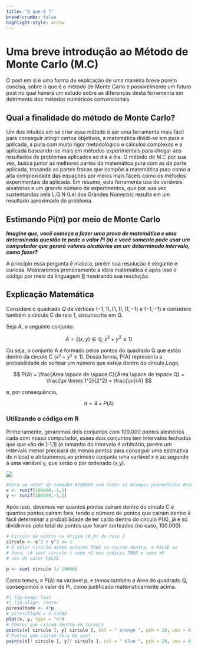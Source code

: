 ```yaml
---
title: "O que é ?"
bread-crumbs: false
highlight-style: arrow
---
```


# Uma breve introdução ao Método de Monte Carlo (M.C)

O post em si é uma forma de explicação de uma maneira breve porém concisa, sobre o que é o método de Monte Carlo e possivelmente um futuro post no qual haverá um estudo sobre as diferenças desta ferramenta em detrimento dos métodos numéricos convencionais.

## Qual a finalidade do método de Monte Carlo?

Um dos intuitos em se criar esse método é ser uma ferramenta mais fácil para conseguir atingir certos objetivos, a matemática dividi-se em pura e aplicada, a pura com muito rigor metodológico e cálculos complexos e a aplicada baseando-se mais em métodos experimentais para chegar aos resultados de problemas aplicados ao dia a dia. O método de M.C por sua vez, busca juntar as melhores partes da matemática pura com as da parte aplicada, trocando as partes fracas que compõe a matemática pura como a alta complexidade das equações por meios mais fáceis como os métodos experimentais da aplicada. Em resumo, esta ferramenta usa de variáveis aleatórias e um grande número de experimentos, que por sua vez sustentandas pela L.G.N (Lei dos Grandes Números) resulta em um resultado aproximado do problema.

## Estimando Pi(π) por meio de Monte Carlo

***Imagine que, você começa a fazer uma prova de matemática e uma determinada questão te pede o valor Pi (π) e você somente pode usar um computador que gerará valores aleatórios em um determinado intervalo, como fazer?***

A princípio essa pergunta é maluca, porém sua resolução é elegante e curiosa. Mostraremos primeiramente a ideia matemática e após isso o código por meio da linguagem [R](https://www.rdocumentation.org/) mostrando sua resolução.

## Explicação Matemática

Considere o quadrado $Q$ de vértices $(-1, 1), (1,1), (1,-1)$ e $(-1,-1)$ e considere também o círculo C de raio 1, circunscrito em Q.

Seja A, o seguinte conjunto:

$$
  A = \{ (x,y) \in \mathbb{Q}; x^2 + y^2 \leq 1 \}
$$

Ou seja, o conjunto A é formado pelos pontos do quadrado Q que estão dentro da círculo C ($x² + y² ≤ 1$). Dessa forma, P(A) representa a probabilidade de sortear um número que esteja dentro do círculo.Logo,

$$
  P(A) = \frac{Área \space de \space C}{Área \space de \space Q} = \frac{\pi \times 1^2}{2^2} = \frac{\pi}{4}
$$

e, por consequência,

$$
  \pi = 4 \times P(A)
$$

### Utilizando o código em R

Primeiramente, geraremos dois conjuntos com 100.000 pontos aleatórios cada com nosso computador, esses dois conjuntos tem intervalos fechados que que vão de \[-1,1\] (o tamanho do intervalo é arbitrário, porém um intervalo menor precisará de menos pontos para conseguir uma estimativa de π boa) e atribuiremos ao primeiro conjunto uma variável x e ao segundo á uma variável y, que serão o par ordenado (x,y).

![](Imgs/monte_carlo_pt1_circle.png)

```R
#Gera um vetor de tamanho #100000 com todos os #campos preenchidos #com um valor entre -1 e 1 
x <- runif(100000,-1,1) 
y <- runif(100000,-1,1) 
```

Após isso, devemos ver quantos pontos caíram dentro do círculo C e quantos pontos caíram fora, tendo o número de pontos que caíram dentro é fácil determinar a probabilidade de ter caído dentro do círculo P(A), já é só dividirmos pelo total de pontos que foram sorteados (no caso, 100.000).

```r
# Circulo de centro na origem (0,0) de raio 1 
circulo <- x^2 + y^2 <= 1 
# O vetor circulo detem valores TRUE se cairam dentro, e FALSE se 
# fora; \# sum( circulo ) soma +1 nos indices TRUE e soma +0 
# nos de valor FALSE 

p <- sum( circulo )/ 100000 
```

Como temos, a P(A) na variavel p, e temos também a Área do quadrado Q, conseguimos o valor de Pi, como justificado matematicamente acima.

```R
#| fig-keep: last
#| fig-align: center
piresultado <- 4*p 
# piresultado = 3.13988 
plot(x, y, type = "n") 
# Pontos que cairam dentro em laranja 
points(x[ circulo ], y[ circulo ], col = " orange ", pch = 20, cex = 0.5) 
# Pontos que cairam fora em azul 
points(x[! circulo ], y[! circulo ], col = " blue ", pch = 20, cex = 0.5)
```
